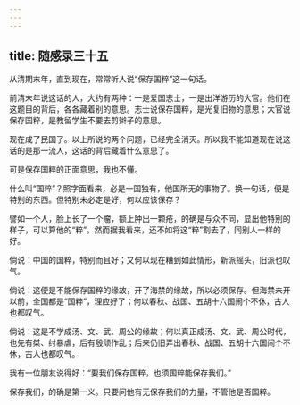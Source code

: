 ```yaml
---
---
---
```

title: 随感录三十五
---



从清期末年，直到现在，常常听人说“保存国粹”这一句话。

前清末年说这话的人，大约有两种：一是爱国志士，一是出洋游历的大官。他们在这题目的背后，各各藏着别的意思。志士说保存国粹，是光复旧物的意思；大官说保存国粹，是教留学生不要去剪辫子的意思。

现在成了民国了。以上所说的两个问题，已经完全消灭。所以我不能知道现在说这话的是那一流人，这话的背后藏着什么意思了。

可是保存国粹的正面意思，我也不懂。

什么叫“国粹”？照字面看来，必是一国独有，他国所无的事物了。换一句话，便是特别的东西。但特别未必定是好，何以应该保存？

譬如一个人，脸上长了一个瘤，额上肿出一颗疮，的确是与众不同，显出他特别的样子，可以算他的“粹”。然而据我看来，还不如将这“粹”割去了，同别人一样的好。

倘说：中国的国粹，特别而且好；又何以现在糟到如此情形，新派摇头，旧派也叹气。

倘说：这便是不能保存国粹的缘故，开了海禁的缘故，所以必须保存。但海禁未开以前，全国都是“国粹”，理应好了；何以春秋、战国、五胡十六国闹个不休，古人也都叹气。

倘说：这是不学成汤、文、武、周公的缘故；何以真正成汤、文、武、周公时代，也先有桀、纣暴虐，后有殷顽作乱；后来仍旧弄出春秋、战国、五胡十六国闹个不休，古人也都叹气。

我有一位朋友说得好：“要我们保存国粹，也须国粹能保存我们。”

保存我们，的确是第一义。只要问他有无保存我们的力量，不管他是否国粹。